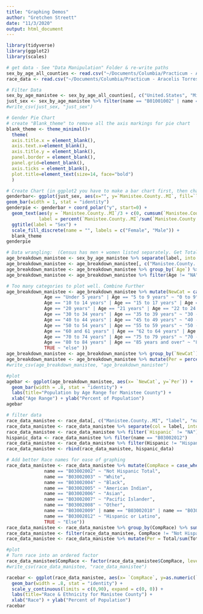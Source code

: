 ```yaml
---
title: "Graphing Demos"
author: "Gretchen Streett"
date: "11/3/2020"
output: html_document
---
```


```r
library(tidyverse)
library(ggplot2)
library(scales)

# get data - See "Data Manipulation" Folder & re-write paths
sex_by_age_all_counties <- read.csv("~/Documents/Columbia/Practicum - Aracelis Torres/Data/sex_by_age_all_counties.csv")
race_data <- read.csv("~/Documents/Columbia/Practicum - Aracelis Torres/Data/race_data.csv")
```

```r
# Filter Data
sex_by_age_manistee <- sex_by_age_all_counties[, c("United.States", "Michigan", "Manistee.County..MI", "label", "name")]
just_sex <- sex_by_age_manistee %>% filter(name == "B01001002" | name == "B01001026")
#write_csv(just_sex, "just_sex")

# Gender Pie Chart 
# create "Blank_theme" to remove all the axis markings for pie chart 
blank_theme <- theme_minimal()+
  theme(
  axis.title.x = element_blank(),
  axis.text.x=element_blank(),
  axis.title.y = element_blank(),
  panel.border = element_blank(),
  panel.grid=element_blank(),
  axis.ticks = element_blank(),
  plot.title=element_text(size=14, face="bold")
  )

# Create Chart (in ggplot2 you have to make a bar chart first, then change "coordinates" to make it into a pie)
genderbar<- ggplot(just_sex, aes(x="", y=`Manistee.County..MI`, fill=`label`))+
geom_bar(width = 1, stat = "identity")
genderpie <- genderbar + coord_polar("y", start=0) +
  geom_text(aes(y = `Manistee.County..MI`/3 + c(0, cumsum(`Manistee.County..MI`)[-length(`Manistee.County..MI`)]), 
            label = percent(`Manistee.County..MI`/sum(`Manistee.County..MI`), accuracy=1)), size=5) + 
  ggtitle(label = "Sex") +
  scale_fill_discrete(name = "", labels = c("Female", "Male")) +
  blank_theme
genderpie 

```

```R
# Data wrangling:  (Census has men + women listed separately. Get Totals.)
age_breakdown_manistee <- sex_by_age_manistee %>% separate(label, into = c(NA, NA, "Gender", "Age"), sep = "\\!!", remove = TRUE)
age_breakdown_manistee <- age_breakdown_manistee[, c("Manistee.County..MI", "Gender", "Age")]
age_breakdown_manistee <- age_breakdown_manistee %>% group_by(`Age`) %>% summarize(Total = sum(`Manistee.County..MI`))
age_breakdown_manistee <- age_breakdown_manistee %>% filter(Age != "NA")

# Too many categories to plot well. Combine Further
age_breakdown_manistee <- age_breakdown_manistee %>% mutate(NewCat = case_when(
              Age == "Under 5 years" | Age == "5 to 9 years" ~ "0 to 9",
              Age == "10 to 14 years" | Age == "15 to 17 years" | Age == "18 and 19 years" ~ "10 to 19",
              Age == "20 years" | Age == "21 years" | Age == "22 to 24 years" | Age == "25 to 29 years" ~ "20 to 29",
              Age == "30 to 34 years" | Age == "35 to 39 years" ~ "30 - 39",
              Age == "40 to 44 years" | Age == "45 to 49 years" ~ "40 - 49",
              Age == "50 to 54 years" | Age == "55 to 59 years" ~ "50 - 59",
              Age == "60 and 61 years" | Age == "62 to 64 years" | Age == "65 and 66 years" | Age == "67 to 69 years" ~ "60 to 69",
              Age == "70 to 74 years" | Age == "75 to 79 years" ~ "70 - 79",
              Age == "80 to 84 years" | Age == "85 years and over" ~ "80+",
              TRUE ~ "else" ))
age_breakdown_manistee <- age_breakdown_manistee %>% group_by(`NewCat`) %>% summarize(Total = sum(Total))
age_breakdown_manistee <- age_breakdown_manistee %>% mutate(Per = percent(Total/sum(Total), accuracy = 1))
#write_csv(age_breakdown_manistee, "age_breakdown_manistee")

#plot
agebar <- ggplot(age_breakdown_manistee, aes(x= `NewCat`, y=`Per`)) + 
  geom_bar(width = .8, stat = "identity") + 
  labs(title="Population by Age Range for Manistee County") + 
  xlab("Age Range") + ylab("Percent of Population")
agebar
```

```R
# filter data 
race_data_manistee <- race_data[, c("Manistee.County..MI", "label", "name")]
race_data_manistee <- race_data_manistee %>% separate(col = label, into = c(NA, NA, "Hispanic", "Race"), sep="!!", remove = TRUE)
race_data_manistee <- race_data_manistee %>% filter(`Hispanic` != "NA")
hispanic_data <- race_data_manistee %>% filter(name == "B03002012")
race_data_manistee <- race_data_manistee %>% filter(Hispanic != "Hispanic or Latino")
race_data_manistee <- rbind(race_data_manistee, hispanic_data) 

# Add better Race names for ease of graphing 
race_data_manistee <- race_data_manistee %>% mutate(CompRace = case_when(
              name == "B03002002" ~ "Not Hispanic Total",
              name == "B03002003" ~ "White",
              name == "B03002004" ~ "Black",
              name == "B03002005" ~ "American Indian",
              name == "B03002006" ~ "Asian",
              name == "B03002007" ~ "Pacific Islander",
              name == "B03002008" ~ "Other",
              name == "B03002009" | name == "B03002010" | name == "B03002011" ~ "Two or More",
              name == "B03002012" ~ "Hispanic or Latino", 
              TRUE ~ "Else"))
race_data_manistee <- race_data_manistee %>% group_by(CompRace) %>% summarize(Total = sum(`Manistee.County..MI`))
race_data_manistee <- filter(race_data_manistee, CompRace != "Not Hispanic Total")
race_data_manistee <- race_data_manistee %>% mutate(Per = Total/sum(Total))

#plot 
# Turn race into an ordered factor 
race_data_manistee$CompRace <- factor(race_data_manistee$CompRace, levels = race_data_manistee$CompRace[order(race_data_manistee$Per)])
#write_csv(race_data_manistee, "race_data_manistee")

racebar <- ggplot(race_data_manistee, aes(x= `CompRace`, y=as.numeric(`Per` * 100))) + 
  geom_bar(width = .8, stat = "identity") + 
  scale_y_continuous(limits = c(0,90), expand = c(0, 0)) +
  labs(title="Race & Ethnicity for Manistee County") + 
  xlab("Race") + ylab("Percent of Population")
racebar
```